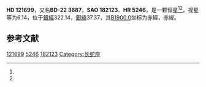 {{Starbox begin
| name = HD 121699
}}
{{Starbox observe
| epoch = [[J2000.0|J2000.0]]
| constell = {{星座名待查}}<ref name=SIMBAD>{{cite web
 | url=http://simbad.u-strasbg.fr/simbad/sim-id?Ident=HR+5246
 | title =Pulsating variable Star
 | publisher=Centre de Données astronomiques de Strasbourg
 | work=SIMBAD
 | accessdate=2012-07-13}}</ref><ref name=DATA>{{cite web
 | url=http://vizier.u-strasbg.fr/viz-bin/VizieR-5?-out.add=.&-source=5050&-corr=PK=HR&-out.max=9999&HR=5246
 | title=VizieR Detailed Page
 | accessdate=2012-07-13
 | archive-date=2016-03-04
 | archive-url=https://web.archive.org/web/20160304225419/http://vizier.u-strasbg.fr/viz-bin/VizieR-5?-out.add=.&-source=5050&-corr=PK=HR&-out.max=9999&HR=5246
 | dead-url=no
 }}</ref>
| 星官 = 
| ra = {{RA|13|57|27.7}}<ref name=SIMBAD /><ref name=DATA />
| dec = {{DEC|-23|1|22}}<ref name=SIMBAD /><ref name=DATA />
| appmag_v = 6.14<ref name=SIMBAD /><ref name=DATA />
}}
{{Starbox character
| class = K0<ref name=SIMBAD /><ref name=DATA />
| b-v = 1.43<ref name=SIMBAD /><ref name=DATA />
| u-b = <ref name=SIMBAD /><ref name=DATA />
| r-i = <ref name=SIMBAD /><ref name=DATA />
| variable = 
}}
{{Starbox astrometry
| radial_v = 
| prop_mo_ra = 1
| parallax = 
| p_error = 
}}
{{Starbox catalog
| names =BD-22 3687，[[SAO星表|SAO]] 182123，[[HD星表|HD]] 121699，[[HR星表|HR]] 5246}}
{{Starbox reference |Simbad=HR+5246}}
{{Starbox end}}

'''HD 121699'''，又名'''BD-22 3687'''，'''SAO 182123'''、'''HR 5246'''，是一颗恒星<ref name=SIMBAD /><ref name=DATA />，视星等为6.14，位于[[銀道座標系|銀經]]322.14，[[銀道座標系|銀緯]]37.37，其[[B1900.0|B1900.0]]坐标为赤經{{RA|13|51|53.6}}，赤緯{{DEC|-22|37.37|4}}。

== 参考文献 ==
{{reflist}}

{{star-stub}}

[[Category:HD和HDE天體|121699]]
[[Category:HR天體|5246]]
[[Category:SAO天體|182123]]
[[Category:长蛇座|Category:长蛇座]]